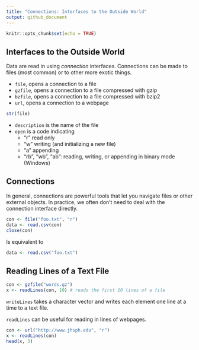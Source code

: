 ```yaml
---
title: "Connections: Interfaces to the Outside World"
output: github_document
---
```


```r
knitr::opts_chunk$set(echo = TRUE)
```


## Interfaces to the Outside World

Data are read in using *connection* interfaces. Connections can be made to files (most common) or to other more exotic things.

* `file`, opens a connection to a file
* `gzfile`, opens a connection to a file compressed with gzip
* `bzfile`, opens a connection to a file compressed with bzip2
* `url`, opens a connection to a webpage

```r
str(file)
```

* `description` is the name of the file
* `open` is a code indicating
  - "r" read only
  - "w" writing (and initializing a new file)
  - "a" appending
  - "rb", "wb", "ab": reading, writing, or appending in binary mode (Windows)
  

## Connections

In general, connections are powerful tools that let you navigate files or other external objects. In practice, we often don't need to deal with the connection interface directly.

```r
con <- file("foo.txt", "r")
data <- read.csv(con)
close(con)
```

Is equivalent to 

```r
data <- read.csv("foo.txt")
```

## Reading Lines of a Text File

```r
con <- gzfile("words.gz")
x <- readLines(con, 10) # reads the first 10 lines of a file
```

`writeLines` takes a character vector and writes each element one line at a time to a text file.

`readLines` can be useful for reading in lines of webpages.

```r
con <- url("http://www.jhsph.edu", "r")
x <- readLines(con)
head(x, 3)
```

